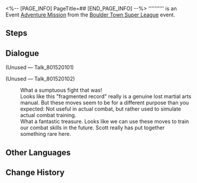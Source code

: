 <%-- [PAGE_INFO]
PageTitle=##
[END_PAGE_INFO] --%>
{{Stub|Dialogue.}}
{{Mission Infobox
|id            = 8015201
|title         = 
|image         = <!--Mission .png-->
|type          = Adventure
|event_name    = Boulder Town Super League
|chapter       = 
|requirements  = 
* [[Adventure Mission]] ''[[Gladiator]]'' completed
* [[Trailblaze Mission]] ''[[Silent Galaxy]]'' completed
|summary       = <!--official mission summary from Fate's Atlas-->
|characters    = Trailblazer
|startLocation = [[Jarilo-VI]] - [[Fight Club]]
|world         = Jarilo-VI
|area          = Fight Club
|prev          = Gladiator
|next          = 
|rewards       = 
}}
'''''''''' is an Event [[Adventure Mission]] from the [[Boulder Town Super League]] event.

==Steps==


<!--
==Gameplay Notes==

--><!--
==Trial Character==

-->
==Dialogue==
{{Stub Dialogue}}

;(Unused &mdash; Talk_801520101)


;(Unused &mdash; Talk_801520102)

:What a sumptuous fight that was!
:Looks like this "fragmented record" really is a genuine lost martial arts manual. But these moves seem to be for a different purpose than you expected: Not useful in actual combat, but rather used to simulate actual combat training.
:What a fantastic treasure. Looks like we can use these moves to train our combat skills in the future. Scott really has put together something rare here.
{{Dialogue End}}

==Other Languages==
{{Other Languages
|en   = 
|zhs  = 
|zht  = 
|ja   = 
|ko   = 
|es   = 
|fr   = 
|ru   = 
|th   = 
|vi   = 
|de   = 
|id   = 
|pt   = 
}}

==Change History==
{{Change History|1.5}}
